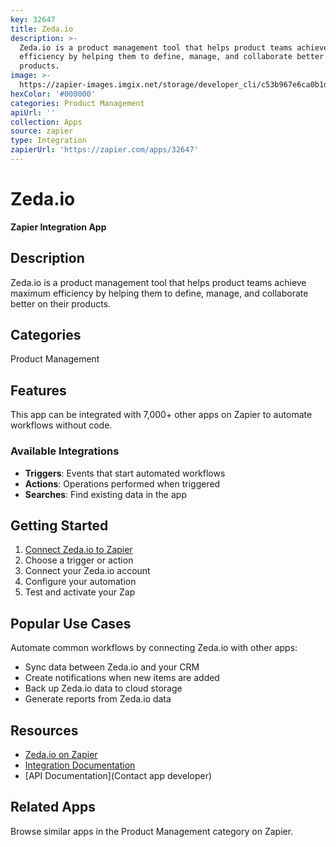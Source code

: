 ```yaml
---
key: 32647
title: Zeda.io
description: >-
  Zeda.io is a product management tool that helps product teams achieve maximum
  efficiency by helping them to define, manage, and collaborate better on their
  products.
image: >-
  https://zapier-images.imgix.net/storage/developer_cli/c53b967e6ca0b1d06e9cef557b06e558.png?auto=format%2Ccompress&ixlib=python-3.0.0&q=50
hexColor: '#000000'
categories: Product Management
apiUrl: ''
collection: Apps
source: zapier
type: Integration
zapierUrl: 'https://zapier.com/apps/32647'
---
```

# Zeda.io

**Zapier Integration App**

## Description

Zeda.io is a product management tool that helps product teams achieve maximum efficiency by helping them to define, manage, and collaborate better on their products.

## Categories

Product Management

## Features

This app can be integrated with 7,000+ other apps on Zapier to automate workflows without code.

### Available Integrations

- **Triggers**: Events that start automated workflows
- **Actions**: Operations performed when triggered
- **Searches**: Find existing data in the app

## Getting Started

1. [Connect Zeda.io to Zapier](https://zapier.com/apps/32647)
2. Choose a trigger or action
3. Connect your Zeda.io account
4. Configure your automation
5. Test and activate your Zap

## Popular Use Cases

Automate common workflows by connecting Zeda.io with other apps:

- Sync data between Zeda.io and your CRM
- Create notifications when new items are added
- Back up Zeda.io data to cloud storage
- Generate reports from Zeda.io data

## Resources

- [Zeda.io on Zapier](https://zapier.com/apps/32647)
- [Integration Documentation](https://zapier.com/apps/32647/integrations)
- [API Documentation](Contact app developer)

## Related Apps

Browse similar apps in the Product Management category on Zapier.
